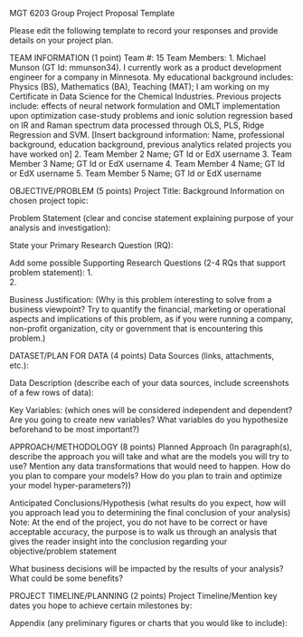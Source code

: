 MGT 6203 Group Project Proposal Template

Please edit the following template to record your responses and provide details on your project plan. 

TEAM INFORMATION (1 point)
Team #: 15
Team Members: 
1.	Michael Munson (GT Id: mmunson34). I currently work as a product development engineer for a company in Minnesota. My educational background includes: Physics (BS), Mathematics (BA), Teaching (MAT); I am working on my Certificate in Data Science for the Chemical Industries. Previous projects include: effects of neural network formulation and OMLT implementation upon optimization case-study problems and ionic solution regression based on IR and Raman spectrum data processed through OLS, PLS, Ridge Regression and SVM.
[Insert background information: Name, professional background, education background, previous 	analytics related projects you have worked on]
2.	Team Member 2 Name; GT Id or EdX username
3.	Team Member 3 Name; GT Id or EdX username 
4.	Team Member 4 Name; GT Id or EdX username 
5.	Team Member 5 Name; GT Id or EdX username 

OBJECTIVE/PROBLEM (5 points)
Project Title: 
Background Information on chosen project topic: 



Problem Statement (clear and concise statement explaining purpose of your analysis and investigation): 

State your Primary Research Question (RQ):

Add some possible Supporting Research Questions (2-4 RQs that support problem statement): 
1.	
2.	

Business Justification: (Why is this problem interesting to solve from a business viewpoint? Try to quantify the financial, marketing or operational aspects and implications of this problem, as if you were running a company, non-profit organization, city or government that is encountering this problem.)




DATASET/PLAN FOR DATA (4 points)
Data Sources (links, attachments, etc.): 


Data Description (describe each of your data sources, include screenshots of a few rows of data): 



Key Variables: (which ones will be considered independent and dependent? Are you going to create new variables? What variables do you hypothesize beforehand to be most important?)


APPROACH/METHODOLOGY (8 points)
Planned Approach (In paragraph(s), describe the approach you will take and what are the models you will try to use? Mention any data transformations that would need to happen. How do you plan to compare your models? How do you plan to train and optimize your model hyper-parameters?))







Anticipated Conclusions/Hypothesis (what results do you expect, how will you approach lead you to determining the final conclusion of your analysis) Note: At the end of the project, you do not have to be correct or have acceptable accuracy, the purpose is to walk us through an analysis that gives the reader insight into the conclusion regarding your objective/problem statement




What business decisions will be impacted by the results of your analysis? What could be some benefits?




PROJECT TIMELINE/PLANNING (2 points)
Project Timeline/Mention key dates you hope to achieve certain milestones by:




Appendix (any preliminary figures or charts that you would like to include): 
